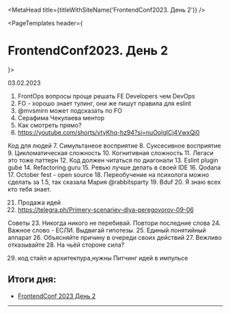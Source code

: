 
<MetaHead title={titleWithSiteName('FrontendConf2023. День 2')} />

<PageTemplates header={<h1>FrontendConf2023. День 2</h1>}>

  03.02.2023

  1. FrontOps вопросы проще решать FE Developers чем DevOps
  2. FO - хорошо знает тулинг, они же пишут правила для eslint
  3. @mvsmirn может подсказать по FO
  4. Серафима Чекулаева ментор
  5. Как смотреть прямо?
  6. https://youtube.com/shorts/vtyKhq-hz94?si=nuOolgICj4VwxQi0

  Код для людей
  7. Симультанеое восприятие
  8. Суксесивное восприятие
  9. Цикломатическая сложность
  10. Когнитивная сложность
  11. Легаси это тоже паттерн
  12. Код должен читаться по диагонали
  13. Eslint plugin gube
  14. Refactoring.guru
  15. Ревью лучше делать в своей IDE
  16. Qodana
  17. October fest - open source
  18. Переобучение на психолога можно сделать за 1.5, так сказала Мария @rabbitsparty
  19. Bduf
  20. Я знаю всех кто тебя знает.

  21. Продажа идей
  22. https://telegra.ph/Primery-scenariev-dlya-peregovorov-09-06

  Советы
  23. Никогда никого не перебивай. Повтори последние слова
  24. Важное слово - ЕСЛИ. Выдвигай гипотезы.
  25. Единый понятийный аппарат
  26. Объясняйте причину в очереди своих действий
  27. Вежливо отказывайте
  28. На чьёй стороне сила?

  29. код стайл и архитекпура,нужны
  Питчинг идей в импульсе

  ## Итоги дня:

  - <a className="link link-primary" href="https://vk.com/album-163338141_296550542" target='_blank'>FrontendConf 2023 День 2</a>

  ---
</PageTemplates>
